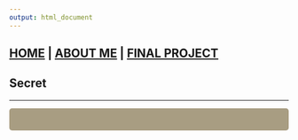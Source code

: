 ```yaml
---
output: html_document
---
```


## [HOME](https://hgharmer.github.io/index.html) | [ABOUT ME](https://hgharmer.github.io/about-me/index.html) | [FINAL PROJECT](https://hgharmer.github.io/final_project/index.html)

<style>
div.gray { background-color:#008080; border-radius: 5px; padding: 20px;}
</style>
<div class = "gray">

# **Secret** 
___
</div>

<style>
div.blue { background-color:#a89d82; border-radius: 5px; padding: 20px;}
</style>
<div class = "blue">


</div>